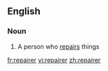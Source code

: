 ==English==

===Noun===
{{en-noun}}

# A person who [[repair]]s things

[[fr:repairer]]
[[vi:repairer]]
[[zh:repairer]]